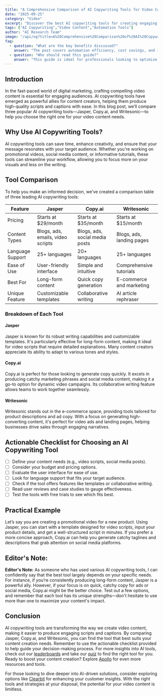 ```yaml
---
title: "A Comprehensive Comparison of AI Copywriting Tools for Video Content Creation"
date: "2025-09-25"
category: "Video"
excerpt: "Discover the best AI copywriting tools for creating engaging video content with our in-depth comparison and actionable tips."
tags: ["AI Copywriting","Video Content","Automation Tools"]
author: "AI Research Team"
image: "/api/og?title=A%20Comprehensive%20Comparison%20of%20AI%20Copywriting%20Tools%20for%20Video%20Content%20Creation&type=blog&category=Video"
faq:
  - question: "What are the key benefits discussed?"
    answer: "The post covers automation efficiency, cost savings, and implementation strategies for video tools."
  - question: "Who should read this guide?"
    answer: "This guide is ideal for professionals looking to optimize their video workflows with AI-powered solutions."
---
```


## Introduction
In the fast-paced world of digital marketing, crafting compelling video content is essential for engaging audiences. AI copywriting tools have emerged as powerful allies for content creators, helping them produce high-quality scripts and captions with ease. In this blog post, we’ll compare three popular AI copywriting tools—Jasper, Copy.ai, and Writesonic—to help you choose the right one for your video content needs.

## Why Use AI Copywriting Tools?
AI copywriting tools can save time, enhance creativity, and ensure that your message resonates with your target audience. Whether you're working on promotional videos, social media content, or informative tutorials, these tools can streamline your workflow, allowing you to focus more on your visuals and less on the writing.

## Tool Comparison
To help you make an informed decision, we’ve created a comparison table of three leading AI copywriting tools:

| Feature          | Jasper                         | Copy.ai                      | Writesonic                     |
|------------------|--------------------------------|------------------------------|--------------------------------|
| Pricing          | Starts at $29/month            | Starts at $35/month          | Starts at $15/month            |
| Content Types    | Blogs, ads, emails, video scripts| Blogs, ads, social media posts| Blogs, ads, landing pages      |
| Language Support  | 25+ languages                  | 20+ languages                 | 25+ languages                  |
| Ease of Use      | User-friendly interface        | Simple and intuitive         | Comprehensive tutorials        |
| Best For         | Long-form content              | Quick copy generation        | E-commerce and marketing       |
| Unique Feature    | Customizable templates         | Collaborative writing         | AI article rephraser          |

### Breakdown of Each Tool
#### Jasper
Jasper is known for its robust writing capabilities and customizable templates. It's particularly effective for long-form content, making it ideal for video scripts that require detailed explanations. Many content creators appreciate its ability to adapt to various tones and styles.

#### Copy.ai
Copy.ai is perfect for those looking to generate copy quickly. It excels in producing catchy marketing phrases and social media content, making it a go-to option for dynamic video campaigns. Its collaborative writing feature allows teams to work together seamlessly.

#### Writesonic
Writesonic stands out in the e-commerce space, providing tools tailored for product descriptions and ad copy. With a focus on generating high-converting content, it's perfect for video ads and landing pages, helping businesses drive sales through engaging narratives.

## Actionable Checklist for Choosing an AI Copywriting Tool
- [ ] Define your content needs (e.g., video scripts, social media posts).
- [ ] Consider your budget and pricing options.
- [ ] Evaluate the user interface for ease of use.
- [ ] Look for language support that fits your target audience.
- [ ] Check if the tool offers features like templates or collaborative writing.
- [ ] Read user reviews and case studies to gauge effectiveness.
- [ ] Test the tools with free trials to see which fits best.

## Practical Example
Let’s say you are creating a promotional video for a new product. Using Jasper, you can start with a template designed for video scripts, input your product details, and get a well-structured script in minutes. If you prefer a more concise approach, Copy.ai can help you generate catchy taglines and descriptions that grab attention on social media platforms.

## Editor's Note:
**Editor's Note:** As someone who has used various AI copywriting tools, I can confidently say that the best tool largely depends on your specific needs. For instance, if you’re consistently producing long-form content, Jasper is a powerful ally. However, if your focus is on quick, catchy copy for ads or social media, Copy.ai might be the better choice. Test out a few options, and remember that each tool has its unique strengths—don't hesitate to use more than one to maximize your content's impact.

## Conclusion
AI copywriting tools are transforming the way we create video content, making it easier to produce engaging scripts and captions. By comparing Jasper, Copy.ai, and Writesonic, you can find the tool that best suits your content creation needs. Remember to use the actionable checklist provided to help guide your decision-making process. For more insights into AI tools, check out our [leaderboards](/leaderboards) and take our [quiz](/quiz) to find the right tool for you. Ready to boost your content creation? Explore [Apollo](/tools/apollo) for even more resources and tools. 

For those looking to dive deeper into AI-driven solutions, consider exploring options like [Clearbit](https://clearbit.com?ref=agentmastery) for enhancing your customer insights. With the right tools and strategies at your disposal, the potential for your video content is limitless.
